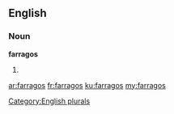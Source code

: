 ==English==

===Noun===
'''farragos'''

# {{plural of|[[farrago]]}}

[[Category:English plurals]]

[[ar:farragos]]
[[fr:farragos]]
[[ku:farragos]]
[[my:farragos]]